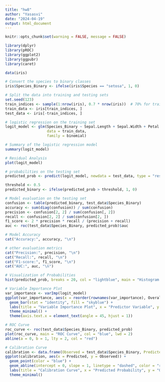 ```yaml
---
title: "hw8"
author: "Yasasvi"
date: "2024-04-19"
output: html_document
---
```


```r
knitr::opts_chunk$set(warning = FALSE, message = FALSE)

library(dplyr)
library(pROC)
library(ggplot2)
library(ggpubr)
library(caret)

data(iris)

# Convert the species to binary classes
iris$Species_Binary <- ifelse(iris$Species == "setosa", 1, 0)

# Split the data into training and testing sets
set.seed(123) 
train_indices <- sample(1:nrow(iris), 0.7 * nrow(iris))  # 70% for training, 30% for testing
train_data <- iris[train_indices, ]
test_data <- iris[-train_indices, ]

# logistic regression on the training set
logit_model <- glm(Species_Binary ~ Sepal.Length + Sepal.Width + Petal.Length + Petal.Width, 
                   data = train_data, 
                   family = binomial)

# Summary of the logistic regression model
summary(logit_model)

# Residual Analysis
plot(logit_model)

# probabilities on the testing set
predicted_prob <- predict(logit_model, newdata = test_data, type = "response")

threshold <- 0.5
predicted_binary <- ifelse(predicted_prob > threshold, 1, 0)

# Model evaluation on the testing set
confusion <- table(predicted_binary, test_data$Species_Binary)
accuracy <- sum(diag(confusion)) / sum(confusion)
precision <- confusion[2, 2] / sum(confusion[, 2])
recall <- confusion[2, 2] / sum(confusion[2, ])
f1_score <- 2 * precision * recall / (precision + recall)
auc <- roc(test_data$Species_Binary, predicted_prob)$auc

# Model Accuracy
cat("Accuracy:", accuracy, "\n")

# other evaluation metrics
cat("Precision:", precision, "\n")
cat("Recall:", recall, "\n")
cat("F1-score:", f1_score, "\n")
cat("AUC:", auc, "\n")

# Visualization of Probabilities
hist(predicted_prob, breaks = 20, col = "lightblue", main = "Histogram of Predicted Probabilities")

# Variable Importance Plot
var_importance <- varImp(logit_model)
ggplot(var_importance, aes(x = reorder(rownames(var_importance), Overall), y = Overall)) +
  geom_bar(stat = "identity", fill = "skyblue") +
  labs(title = "Variable Importance Plot", x = "Predictor Variable", y = "Importance") +
  theme_minimal() +
  theme(axis.text.x = element_text(angle = 45, hjust = 1))

# ROC Curve
roc_curve <- roc(test_data$Species_Binary, predicted_prob)
plot(roc_curve, main = "ROC Curve", col = "blue", lwd = 2)
abline(a = 0, b = 1, lty = 2, col = "red")

# Calibration Curve
calibration <- data.frame(Observed = test_data$Species_Binary, Predicted = predicted_prob)
ggplot(calibration, aes(x = Predicted, y = Observed)) +
  geom_point(color = "blue") +
  geom_abline(intercept = 0, slope = 1, linetype = "dashed", color = "red") +
  labs(title = "Calibration Curve", x = "Predicted Probability", y = "Observed Probability") +
  theme_minimal()
```